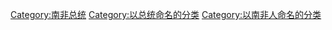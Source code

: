 [[Category:南非总统|Category:南非总统]]
[[Category:以总统命名的分类|Category:以总统命名的分类]]
[[Category:以南非人命名的分类|Category:以南非人命名的分类]]